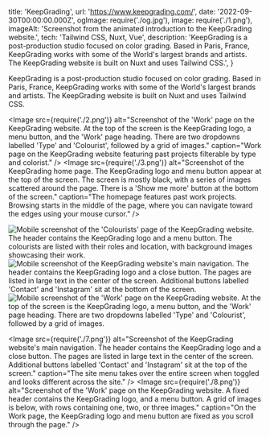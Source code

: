   title: 'KeepGrading',
  url: 'https://www.keepgrading.com/',
  date: '2022-09-30T00:00:00.000Z',
  ogImage: require('./og.jpg'),
  image: require('./1.png'),
  imageAlt: 'Screenshot from the animated introduction to the KeepGrading website.',
  tech: 'Tailwind CSS, Nuxt, Vue',
  description: 'KeepGrading is a post-production studio focused on color grading. Based in Paris, France, KeepGrading works with some of the World\'s largest brands and artists. The KeepGrading website is built on Nuxt and uses Tailwind CSS.',
}

<Intro title="Post-production for Justin Bieber and Louis Vuitton.">

KeepGrading is a post-production studio focused on color grading. Based in Paris, France, KeepGrading works with some of the World's largest brands and artists. The KeepGrading website is built on Nuxt and uses Tailwind CSS.

</Intro>

<Image src={require('./2.png')} alt="Screenshot of the 'Work' page on the KeepGrading website. At the top of the screen is the KeepGrading logo, a menu button, and the 'Work' page heading. There are two dropdowns labelled 'Type' and 'Colourist', followed by a grid of images." caption="Work page on the KeepGrading website featuring past projects filterable by type and colorist." />
<Image src={require('./3.png')} alt="Screenshot of the KeepGrading home page. The KeepGrading logo and menu button appear at the top of the screen. The screen is mostly black, with a series of images scattered around the page. There is a 'Show me more' button at the bottom of the screen." caption="The homepage features past work projects. Browsing starts in the middle of the page, where you can navigate toward the edges using your mouse cursor." />

<Mobile caption="The KeepGrading website experience on mobile devices.">
  <Image src={require('./4.png')} alt="Mobile screenshot of the 'Colourists' page of the KeepGrading website. The header contains the KeepGrading logo and a menu button. The colourists are listed with their roles and location, with background images showcasing their work." />
  <Image src={require('./5.png')} alt="Mobile screenshot of the KeepGrading website's main navigation. The header contains the KeepGrading logo and a close button. The pages are listed in large text in the center of the screen. Additional buttons labelled 'Contact' and 'Instagram' sit at the bottom of the screen." />
  <Image src={require('./6.png')} alt="Mobile screenshot of the 'Work' page on the KeepGrading website. At the top of the screen is the KeepGrading logo, a menu button, and the 'Work' page heading. There are two dropdowns labelled 'Type' and 'Colourist', followed by a grid of images." />
</Mobile>

<Image src={require('./7.png')} alt="Screenshot of the KeepGrading website's main navigation. The header contains the KeepGrading logo and a close button. The pages are listed in large text in the center of the screen. Additional buttons labelled 'Contact' and 'Instagram' sit at the top of the screen." caption="The site menu takes over the entire screen when toggled and looks different across the site." />
<Image src={require('./8.png')} alt="Screenshot of the 'Work' page on the KeepGrading website. A fixed header contains the KeepGrading logo, and a menu button. A grid of images is below, with rows containing one, two, or three images." caption="On the Work page, the KeepGrading logo and menu button are fixed as you scroll through the page." />
